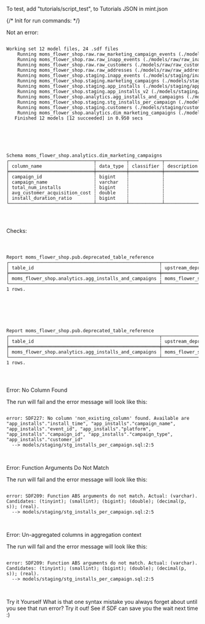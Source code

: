 
To test, add "tutorials/script_test", to Tutorials JSON in mint.json

{/*
Init for run commands:
*/}

Not an error:
<div className="bg-[#0F1117] dark:bg-codeblock rounded-xl dark:ring-1 dark:ring-gray-800/50 relative">
<pre style={{ fontFamily: 'monospace', backgroundColor: 'transparent' }} className='language-shell'>
<code className='language-shell'>
Working&nbsp;set&nbsp;12&nbsp;model&nbsp;files,&nbsp;24&nbsp;.sdf&nbsp;files
&nbsp;&nbsp;&nbsp;&nbsp;Running&nbsp;moms_flower_shop.raw.raw_marketing_campaign_events&nbsp;(./models/raw/raw_marketing_campaign_events.sql)
&nbsp;&nbsp;&nbsp;&nbsp;Running&nbsp;moms_flower_shop.raw.raw_inapp_events&nbsp;(./models/raw/raw_inapp_events.sql)
&nbsp;&nbsp;&nbsp;&nbsp;Running&nbsp;moms_flower_shop.raw.raw_customers&nbsp;(./models/raw/raw_customers.sql)
&nbsp;&nbsp;&nbsp;&nbsp;Running&nbsp;moms_flower_shop.raw.raw_addresses&nbsp;(./models/raw/raw_addresses.sql)
&nbsp;&nbsp;&nbsp;&nbsp;Running&nbsp;moms_flower_shop.staging.inapp_events&nbsp;(./models/staging/inapp_events.sql)
&nbsp;&nbsp;&nbsp;&nbsp;Running&nbsp;moms_flower_shop.staging.marketing_campaigns&nbsp;(./models/staging/marketing_campaigns.sql)
&nbsp;&nbsp;&nbsp;&nbsp;Running&nbsp;moms_flower_shop.staging.app_installs&nbsp;(./models/staging/app_installs.sql)
&nbsp;&nbsp;&nbsp;&nbsp;Running&nbsp;moms_flower_shop.staging.app_installs_v2&nbsp;(./models/staging/app_installs_v2.sql)
&nbsp;&nbsp;&nbsp;&nbsp;Running&nbsp;moms_flower_shop.analytics.agg_installs_and_campaigns&nbsp;(./models/analytics/agg_installs_and_campaigns.sql)
&nbsp;&nbsp;&nbsp;&nbsp;Running&nbsp;moms_flower_shop.staging.stg_installs_per_campaign&nbsp;(./models/staging/stg_installs_per_campaign.sql)
&nbsp;&nbsp;&nbsp;&nbsp;Running&nbsp;moms_flower_shop.staging.customers&nbsp;(./models/staging/customers.sql)
&nbsp;&nbsp;&nbsp;&nbsp;Running&nbsp;moms_flower_shop.analytics.dim_marketing_campaigns&nbsp;(./models/analytics/dim_marketing_campaigns.sql)
&nbsp;&nbsp;&nbsp;Finished&nbsp;12&nbsp;models&nbsp;[12&nbsp;succeeded]&nbsp;in&nbsp;0.950&nbsp;secs

</code>
</pre>
</div>

<div className="bg-[#0F1117] dark:bg-codeblock rounded-xl dark:ring-1 dark:ring-gray-800/50 relative">
<pre style={{ fontFamily: 'monospace', backgroundColor: 'transparent' }} className='language-error'>
<code className='language-error'>

Schema&nbsp;moms_flower_shop.analytics.dim_marketing_campaigns
┌───────────────────────────────┬───────────┬────────────┬─────────────┐
│&nbsp;column_name&nbsp;&nbsp;&nbsp;&nbsp;&nbsp;&nbsp;&nbsp;&nbsp;&nbsp;&nbsp;&nbsp;&nbsp;&nbsp;&nbsp;&nbsp;&nbsp;&nbsp;&nbsp;&nbsp;┆&nbsp;data_type&nbsp;┆&nbsp;classifier&nbsp;┆&nbsp;description&nbsp;│
╞═══════════════════════════════╪═══════════╪════════════╪═════════════╡
│&nbsp;campaign_id&nbsp;&nbsp;&nbsp;&nbsp;&nbsp;&nbsp;&nbsp;&nbsp;&nbsp;&nbsp;&nbsp;&nbsp;&nbsp;&nbsp;&nbsp;&nbsp;&nbsp;&nbsp;&nbsp;┆&nbsp;bigint&nbsp;&nbsp;&nbsp;&nbsp;┆&nbsp;&nbsp;&nbsp;&nbsp;&nbsp;&nbsp;&nbsp;&nbsp;&nbsp;&nbsp;&nbsp;&nbsp;┆&nbsp;&nbsp;&nbsp;&nbsp;&nbsp;&nbsp;&nbsp;&nbsp;&nbsp;&nbsp;&nbsp;&nbsp;&nbsp;│
│&nbsp;campaign_name&nbsp;&nbsp;&nbsp;&nbsp;&nbsp;&nbsp;&nbsp;&nbsp;&nbsp;&nbsp;&nbsp;&nbsp;&nbsp;&nbsp;&nbsp;&nbsp;&nbsp;┆&nbsp;varchar&nbsp;&nbsp;&nbsp;┆&nbsp;&nbsp;&nbsp;&nbsp;&nbsp;&nbsp;&nbsp;&nbsp;&nbsp;&nbsp;&nbsp;&nbsp;┆&nbsp;&nbsp;&nbsp;&nbsp;&nbsp;&nbsp;&nbsp;&nbsp;&nbsp;&nbsp;&nbsp;&nbsp;&nbsp;│
│&nbsp;total_num_installs&nbsp;&nbsp;&nbsp;&nbsp;&nbsp;&nbsp;&nbsp;&nbsp;&nbsp;&nbsp;&nbsp;&nbsp;┆&nbsp;bigint&nbsp;&nbsp;&nbsp;&nbsp;┆&nbsp;&nbsp;&nbsp;&nbsp;&nbsp;&nbsp;&nbsp;&nbsp;&nbsp;&nbsp;&nbsp;&nbsp;┆&nbsp;&nbsp;&nbsp;&nbsp;&nbsp;&nbsp;&nbsp;&nbsp;&nbsp;&nbsp;&nbsp;&nbsp;&nbsp;│
│&nbsp;avg_customer_acquisition_cost&nbsp;┆&nbsp;double&nbsp;&nbsp;&nbsp;&nbsp;┆&nbsp;&nbsp;&nbsp;&nbsp;&nbsp;&nbsp;&nbsp;&nbsp;&nbsp;&nbsp;&nbsp;&nbsp;┆&nbsp;&nbsp;&nbsp;&nbsp;&nbsp;&nbsp;&nbsp;&nbsp;&nbsp;&nbsp;&nbsp;&nbsp;&nbsp;│
│&nbsp;install_duration_ratio&nbsp;&nbsp;&nbsp;&nbsp;&nbsp;&nbsp;&nbsp;&nbsp;┆&nbsp;bigint&nbsp;&nbsp;&nbsp;&nbsp;┆&nbsp;&nbsp;&nbsp;&nbsp;&nbsp;&nbsp;&nbsp;&nbsp;&nbsp;&nbsp;&nbsp;&nbsp;┆&nbsp;&nbsp;&nbsp;&nbsp;&nbsp;&nbsp;&nbsp;&nbsp;&nbsp;&nbsp;&nbsp;&nbsp;&nbsp;│
└───────────────────────────────┴───────────┴────────────┴─────────────┘

</code>
</pre>
</div>

Checks:
<div className="bg-[#0F1117] dark:bg-codeblock rounded-xl dark:ring-1 dark:ring-gray-800/50 relative">
<pre style={{ fontFamily: 'monospace', backgroundColor: 'transparent' }} className='language-error'>
<code className='language-error'>

Report&nbsp;moms_flower_shop.pub.deprecated_table_reference
┌───────────────────────────────────────────────────────┬───────────────────────────────────────┐
│&nbsp;table_id&nbsp;&nbsp;&nbsp;&nbsp;&nbsp;&nbsp;&nbsp;&nbsp;&nbsp;&nbsp;&nbsp;&nbsp;&nbsp;&nbsp;&nbsp;&nbsp;&nbsp;&nbsp;&nbsp;&nbsp;&nbsp;&nbsp;&nbsp;&nbsp;&nbsp;&nbsp;&nbsp;&nbsp;&nbsp;&nbsp;&nbsp;&nbsp;&nbsp;&nbsp;&nbsp;&nbsp;&nbsp;&nbsp;&nbsp;&nbsp;&nbsp;&nbsp;&nbsp;&nbsp;&nbsp;&nbsp;┆&nbsp;upstream_deprecated_table_id&nbsp;&nbsp;&nbsp;&nbsp;&nbsp;&nbsp;&nbsp;&nbsp;&nbsp;&nbsp;│
╞═══════════════════════════════════════════════════════╪═══════════════════════════════════════╡
│&nbsp;moms_flower_shop.analytics.agg_installs_and_campaigns&nbsp;┆&nbsp;moms_flower_shop.staging.app_installs&nbsp;│
└───────────────────────────────────────────────────────┴───────────────────────────────────────┘
1&nbsp;rows.

</code>
</pre>
</div>

<div className="bg-[#0F1117] dark:bg-codeblock rounded-xl dark:ring-1 dark:ring-gray-800/50 relative">
<pre style={{ fontFamily: 'monospace', backgroundColor: 'transparent' }} className='language-shell'>
<code className='language-shell'>

Report&nbsp;moms_flower_shop.pub.deprecated_table_reference
┌───────────────────────────────────────────────────────┬───────────────────────────────────────┐
│&nbsp;table_id&nbsp;&nbsp;&nbsp;&nbsp;&nbsp;&nbsp;&nbsp;&nbsp;&nbsp;&nbsp;&nbsp;&nbsp;&nbsp;&nbsp;&nbsp;&nbsp;&nbsp;&nbsp;&nbsp;&nbsp;&nbsp;&nbsp;&nbsp;&nbsp;&nbsp;&nbsp;&nbsp;&nbsp;&nbsp;&nbsp;&nbsp;&nbsp;&nbsp;&nbsp;&nbsp;&nbsp;&nbsp;&nbsp;&nbsp;&nbsp;&nbsp;&nbsp;&nbsp;&nbsp;&nbsp;&nbsp;┆&nbsp;upstream_deprecated_table_id&nbsp;&nbsp;&nbsp;&nbsp;&nbsp;&nbsp;&nbsp;&nbsp;&nbsp;&nbsp;│
╞═══════════════════════════════════════════════════════╪═══════════════════════════════════════╡
│&nbsp;moms_flower_shop.analytics.agg_installs_and_campaigns&nbsp;┆&nbsp;moms_flower_shop.staging.app_installs&nbsp;│
└───────────────────────────────────────────────────────┴───────────────────────────────────────┘
1&nbsp;rows.

</code>
</pre>
</div>


Error: No Column Found

The run will fail and the error message will look like this:

<div className="bg-[#0F1117] dark:bg-codeblock rounded-xl dark:ring-1 dark:ring-gray-800/50 relative">
<pre style={{ fontFamily: 'monospace', backgroundColor: 'transparent' }} className='language-error'>
<code className='language-error'>
error: SDF227: No column 'non_existing_column' found. Available are "app_installs"."install_time", "app_installs"."campaign_name", "app_installs"."event_id", "app_installs"."platform", "app_installs"."campaign_id", "app_installs"."campaign_type", "app_installs"."customer_id"
  --> models/staging/stg_installs_per_campaign.sql:2:5

</code>
</pre>
</div>

Error: Function Arguments Do Not Match

The run will fail and the error message will look like this:

<div className="bg-[#0F1117] dark:bg-codeblock rounded-xl dark:ring-1 dark:ring-gray-800/50 relative">
<pre style={{ fontFamily: 'monospace', backgroundColor: 'transparent' }} className='language-error'>
<code className='language-error'>
error: SDF209: Function ABS arguments do not match. Actual: (varchar). Candidates: (tinyint); (smallint); (bigint); (double); (decimal(p, s)); (real).
  --> models/staging/stg_installs_per_campaign.sql:2:5

</code>
</pre>
</div>

Error: Un-aggregated columns in aggregation context

The run will fail and the error message will look like this:
<div className="bg-[#0F1117] dark:bg-codeblock rounded-xl dark:ring-1 dark:ring-gray-800/50 relative">
<pre style={{ fontFamily: 'monospace', backgroundColor: 'transparent' }} className='language-error'>
<code className='language-error'>
error: SDF209: Function ABS arguments do not match. Actual: (varchar). Candidates: (tinyint); (smallint); (bigint); (double); (decimal(p, s)); (real).
  --> models/staging/stg_installs_per_campaign.sql:2:5

</code>
</pre>
</div>
Try it Yourself
What is that one syntax mistake you always forget about until you see that 
run error? Try it out! See if SDF can save you the wait next time :)

